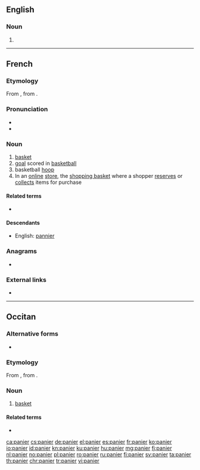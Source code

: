 ==English==

===Noun===
{{en-noun}}

# {{obsolete form of|pannier|lang=en}}

----

==French==

===Etymology===
From {{etyl|la|fr}} {{m|la|pānārium||breadbasket}}, from {{term|panis|pānis|bread}}.

===Pronunciation===
* {{audio|Fr-panier.ogg|audio|lang=fr}}
* {{IPA|/pa.nje/|lang=fr}}

===Noun===
{{fr-noun|m}}

# [[basket]]
# [[goal]] scored in [[basketball]]
# basketball [[hoop]]
# In an [[online]] [[store]], the [[shopping basket]] where a shopper [[reserves]] or [[collects]] items for purchase

====Related terms====
* {{l|fr|pain}}

====Descendants====
* English: [[pannier]]

===Anagrams===
* {{l|fr|pinera}}

===External links===
* {{R:TLFi}}

----

==Occitan==

===Alternative forms===
* {{l|oc|pannier}}

===Etymology===
From {{etyl|la|oc}} {{m|la|pānārium||breadbasket}}, from {{term|panis|pānis|bread}}.

===Noun===
{{oc-noun|m}}

# [[basket]]

====Related terms====
* {{l|oc|pan}}

[[ca:panier]]
[[cs:panier]]
[[de:panier]]
[[el:panier]]
[[es:panier]]
[[fr:panier]]
[[ko:panier]]
[[io:panier]]
[[id:panier]]
[[kn:panier]]
[[ku:panier]]
[[hu:panier]]
[[mg:panier]]
[[fj:panier]]
[[nl:panier]]
[[no:panier]]
[[pl:panier]]
[[ro:panier]]
[[ru:panier]]
[[fi:panier]]
[[sv:panier]]
[[ta:panier]]
[[th:panier]]
[[chr:panier]]
[[tr:panier]]
[[vi:panier]]